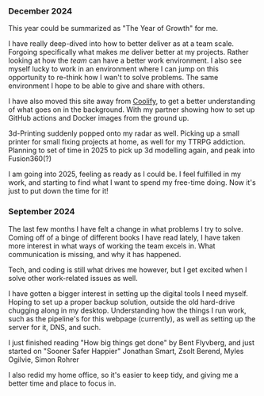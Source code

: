 ### December 2024
This year could be summarized as "The Year of Growth" for me.

I have really deep-dived into how to better deliver as at a team scale. Forgoing specifically what makes *me* deliver better at my projects.
Rather looking at how the *team* can have a better work environment.
I also see myself lucky to work in an environment where I can jump on this opportunity to re-think how I wan't to solve problems.
The same environment I hope to be able to give and share with others.

I have also moved this site away from [Coolify](https://coolify.io/), to get a better understanding of what goes on in the background.
With my partner showing how to set up GitHub actions and Docker images from the ground up.

3d-Printing suddenly popped onto my radar as well. Picking up a small printer for small fixing projects at home, as well for my TTRPG addiction.
Planning to set of time in 2025 to pick up 3d modelling again, and peak into Fusion360(?)

I am going into 2025, feeling as ready as I could be.
I feel fulfilled in my work, and starting to find what I want to spend my free-time doing.
Now it's just to put down the time for it!

### September 2024
The last few months I have felt a change in what problems I try to solve.
Coming off of a binge of different books I have read lately, I have taken more interest in what ways of working the team excels in.
What communication is missing, and why it has happened.

Tech, and coding is still what drives me however, but I get excited when I solve other work-related issues as well.


I have gotten a bigger interest in setting up the digital tools I need myself.
Hoping to set up a proper backup solution, outside the old hard-drive chugging along in my desktop.
Understanding how the things I run work, such as the pipeline's for this webpage (currently),
as well as setting up the server for it, DNS, and such.

I just finished reading "How big things get done" by Bent Flyvberg,
and just started on "Sooner Safer Happier" Jonathan Smart, Zsolt Berend, Myles Ogilvie, Simon Rohrer

I also redid my home office, so it's easier to keep tidy, and giving me a better time and place to focus in.
